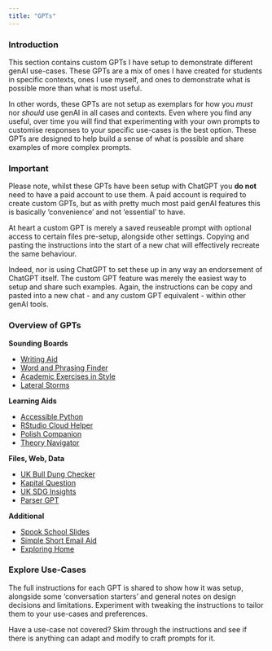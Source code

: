 ```yaml
---
title: "GPTs"
---
```


### Introduction

::: {.callout-note title="Section Overview"}
This section contains custom GPTs I have setup to demonstrate different genAI use-cases. These GPTs are a mix of ones I have created for students in specific contexts, ones I use myself, and ones to demonstrate what is possible more than what is most useful.

In other words, these GPTs are not setup as exemplars for how you *must* nor *should* use genAI in all cases and contexts. Even where you find any useful, over time you will find that experimenting with your own prompts to customise responses to your specific use-cases is the best option. These GPTs are designed to help build a sense of what is possible and share examples of more complex prompts.

:::

### Important

::: {.callout-important title="No Paid Account Required"}
Please note, whilst these GPTs have been setup with ChatGPT you **do not** need to have a paid account to use them. A paid account is required to create custom GPTs, but as with pretty much most paid genAI features this is basically 'convenience' and not 'essential' to have.

At heart a custom GPT is merely a saved reuseable prompt with optional access to certain files pre-setup, alongside other settings. Copying and pasting the instructions into the start of a new chat will effectively recreate the same behaviour.

Indeed, nor is using ChatGPT to set these up in any way an endorsement of ChatGPT itself. The custom GPT feature was merely the easiest way to setup and share such examples. Again, the instructions can be copy and pasted into a new chat - and any custom GPT equivalent - within other genAI tools.
:::

### Overview of GPTs

**Sounding Boards**

- [Writing Aid](gpts/writing-aid.qmd)
- [Word and Phrasing Finder](gpts/word-phrasing-finder.qmd)
- [Academic Exercises in Style](gpts/academic-exercises.qmd)
- [Lateral Storms](gpts/lateral-storms.qmd)

**Learning Aids**

- [Accessible Python](gpts/accessible-python.qmd)
- [RStudio Cloud Helper](gpts/rstudio-helper.qmd)
- [Polish Companion](gpts/polish-companion.qmd)
- [Theory Navigator](gpts/theory-navigator.qmd)

**Files, Web, Data**

- [UK Bull Dung Checker](gpts/uk-bull-dung.qmd)
- [Kapital Question](gpts/kapital-question.qmd)
- [UK SDG Insights](gpts/uk-sdg-insights.qmd)
- [Parser GPT](gpts/parser-gpt.qmd)

**Additional**

- [Spook School Slides](gpts/spook-school.qmd)
- [Simple Short Email Aid](gpts/simple-short-email.qmd)
- [Exploring Home](gpts/exploring-home.qmd)

### Explore Use-Cases

::: experiment
The full instructions for each GPT is shared to show how it was setup, alongside some 'conversation starters' and general notes on design decisions and limitations. Experiment with tweaking the instructions to tailor them to your use-cases and preferences.

Have a use-case not covered? Skim through the instructions and see if there is anything can adapt and modify to craft prompts for it.
:::

